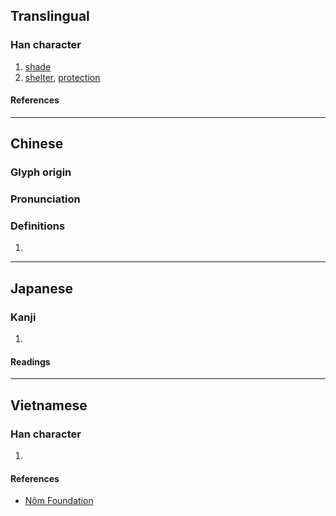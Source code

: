 {{character info}}
==Translingual==

===Han character===
{{Han char|rn=53|rad=广|as=06|sn=9|four=00294|canj=IOD|ids=⿸广休}}

# [[shade]]
# [[shelter]], [[protection]]

====References====
{{Han ref|kx=0345.240|dkj=09311|dj=0655.130|hdz=20883.010|uh=5EA5}}

----

==Chinese==
{{zh-forms}}

===Glyph origin===
{{Han etym}}

===Pronunciation===
{{zh-pron
|m=xiū
|c=jau1
|mc=y
|oc=y
|cat=
}}

===Definitions===
{{zh-hanzi}}

# {{rfdef|zh}}

----

==Japanese==

===Kanji===
{{ja-kanji|grade=|rs=广06}}

# {{rfdef|ja|sort=广06}}

====Readings====
{{ja-readings
|goon=く
|kanon=きゅう<きう
|kun=かげ-
}}

----

==Vietnamese==

===Han character===
{{vi-readings|rs=广06|reading=hưu}}

# {{rfdef|vi|sort=广06}}

====References====
* [http://nomfoundation.org/common/nom_details.php?codepoint=5ea5 Nôm Foundation]